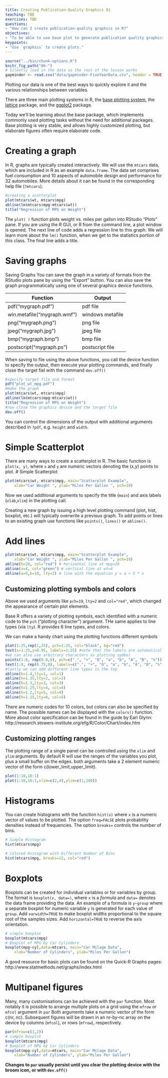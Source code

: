 ```yaml
---
title: Creating Publication-Quality Graphics 01
teaching: TBD
exercises: TBD
questions:
- "How can I create publication-quality graphics in R?"
objectives:
- "To be able to use base plot to generate publication quality graphics."
keypoints:
- "Use `graphics` to create plots."
---
```


```r
source("../bin/chunk-options.R")
knitr_fig_path("06-")
# Silently load in the data so the rest of the lesson works
gapminder <- read.csv("data/gapminder-FiveYearData.csv", header = TRUE)
```

Plotting our data is one of the best ways to
quickly explore it and the various relationships
between variables.

There are three main plotting systems in R,
the [base plotting system][base], the [lattice][lattice]
package, and the [ggplot2][ggplot2] package.

[base]: http://www.statmethods.net/graphs/
[lattice]: http://www.statmethods.net/advgraphs/trellis.html
[ggplot2]: http://www.statmethods.net/advgraphs/ggplot2.html

Today we'll be learning about the base package, which implements commonly used plotting tasks without the need for additional packages. Base plotting is very stable, and allows highly customized plotting, but elaborate figures often require elaborate code.

# Creating a graph

In R, graphs are typically created interactively. We will use the `mtcars` data, which are included in R as an example `data.frame`. The data set comprises fuel consumption and 10 aspects of automobile design and performance for 32 automobiles. More details about it can be found in the corresponding help file (`?mtcars`).

```r
#creating a scatterplot
plot(mtcars$wt, mtcars$mpg) 
abline(lm(mtcars$mpg~mtcars$wt))
title("Regression of MPG on Weight")
```
The `plot( )` function plots weight vs. miles per gallon into RStudio "Plots" pane. If you are using the R GUI, or R from the command line, a plot window is opened. 
The next line of code adds a regression line to this graph. We will learn more about the `lm()` function, when we get to the statistics portion of this class.
The final line adds a title.

# Saving graphs

Saving Graphs
You can save the graph in a variety of formats from the RStudio plots pane by using the "Export" button. You can also save the graph programmatically using one of several graphics device functions.

| Function	| Output |
|-----------|--------|
|pdf("mygraph.pdf") |	pdf file|
|win.metafile("mygraph.wmf")|	windows metafile|
|png("mygraph.png")|	png file|
|jpeg("mygraph.jpg")|	jpeg file|
|bmp("mygraph.bmp")|	bmp file|
|postscript("mygraph.ps")|	postscript file|

When saving to file using the above functions, you call the device function to specify the output, then execute your plotting commands, and finally close the target fiel with the command `dev.off()`

```r
#specify target file and format
pdf("plot_wt_mpg.pdf")
#make the graph
plot(mtcars$wt, mtcars$mpg) 
abline(lm(mtcars$mpg~mtcars$wt))
title("Regression of MPG on Weight")
#now close the graphics device and the target file
dev.off()
```

You can control the dimensions of the output with additional arguments described in `?pdf`, e.g. `height` and `width`.

# Simple Scatterplot
There are many ways to create a scatterplot in R. The basic function is `plot(x, y)`, where `x` and `y` are numeric vectors denoting the (x,y) points to plot.
# Simple Scatterplot
```r
plot(mtcars$wt, mtcars$mpg, main="Scatterplot Example", 
  	xlab="Car Weight ", ylab="Miles Per Gallon ", pch=19)
```

Now we used additional arguments to specify the title (`main`) and axis labels (`xlab`,`xlim`) in the plotting call.

Creating a new graph by issuing a high level plotting command (plot, hist, boxplot, etc.) will typically overwrite a previous graph. To add points or lines to an existing graph use functions like `points()`, `lines()` or `abline()`.

# Add lines
```r
plot(mtcars$wt, mtcars$mpg, main="Scatterplot Example", 
  	xlab="Car Weight ", ylab="Miles Per Gallon ", pch=19)
abline(h=20, col="red") # horizontal line at mpg=20
abline(v=4, col="green") # vertical line at wt=4
abline(a=0,b=10, lty=2) # line with the equation y = a + b * x
```

## Customizing plotting symbols and colors
Above we used arguments like `pch=19`, `lty=2` and `col="red"`, which changed the appearance of certain plot elements.

Base R offers a variety of plotting symbols, each identified with a numeric code to the `pch` ("plotting character") argument.
THe same applies to line types (via `lty`). R provides 6 line types, and colors.

We can make a handy chart using the plotting functions different symbols

```r
plot(1:25,rep(1,25), pch=1:25, col="black", bg="red")
text(x=1:25,y=0.95, labels=1:25) #note that the labels are automatically transformed to character
#we can also use arbitrary characters as plotting symbol
points(1:8, rep(0.8,8), pch=c(".", "+", "O", "a", "b", "A", "B", "%"))
text(1:8, rep(0.75,8), labels=c(".", "+", "O", "a", "b", "A", "B", "%"))
#lastly we can add different line types in the top
abline(h=1.4,lty=1, col=1)
abline(h=1.35,lty=2, col=2)
abline(h=1.3,lty=3, col=3)
abline(h=1.25,lty=4, col=4)
abline(h=1.2,lty=5, col=4)
abline(h=1.15,lty=6, col=5)
```

There are numeric codes for 10 colors, but colors can also be specified by name. The possible names can be displayed with the `colors()` function. More about color specification can be found in the guide by Earl Glynn: http://research.stowers-institute.org/efg/R/Color/Chart/index.htm

## Customizing plotting ranges
The plotting range of a single panel can be controlled using the `xlim` and `ylim` arguments. By default R will use the ranges of the variables you plot, plus a small buffer on the edges. both arguments take a 2 element numeric vector of the form c(lower_limit,upper_limit).

```r
plot(1:10,10:1)
plot(1:10,10:1,xlim=c(2,4),ylim=c(1,100))
```

# Histograms
You can create histograms with the function `hist(x)` where `x` is a numeric vector of values to be plotted. The option `freq=FALSE` plots probability densities instead of frequencies. The option `breaks=` controls the number of bins.

```r
# Simple Histogram
hist(mtcars$mpg)
```
```r
# Colored Histogram with Different Number of Bins
hist(mtcars$mpg, breaks=12, col="red")
```

# Boxplots
Boxplots can be created for individual variables or for variables by group. The format is `boxplot(x, data=)`, where `x` is a *formula* and `data=` denotes the data frame providing the data. An example of a formula is `y~group` where a separate boxplot for numeric variable `y` is generated for each value of `group`. Add `varwidth=TRUE` to make boxplot widths proportional to the square root of the samples sizes. Add `horizontal=TRUE` to reverse the axis orientation.
```r
# simple boxplot
boxplot(mtcars$mpg)
# Boxplot of MPG by Car Cylinders 
boxplot(mpg~cyl,data=mtcars, main="Car Milage Data", 
  	xlab="Number of Cylinders", ylab="Miles Per Gallon")
```

A good resource for basic plots can be found on the Quick-R Graphs pages: http://www.statmethods.net/graphs/index.html

# Multipanel figures
Many, many customisations can be achieved with the `par` function. Most notably it is possible to arrange multiple plots on a grid using the `mfrow` or `mfcol` argument in `par`
Both arguments take a numeric vector of the form c(nr, nc). Subsequent figures will be drawn in an nr-by-nc array on the device by columns (`mfcol`), or rows (`mfrow`), respectively.

```r
par(mfrow=c(1,2))
# simple boxplot
boxplot(mtcars$mpg)
# Boxplot of MPG by Car Cylinders 
boxplot(mpg~cyl,data=mtcars, main="Car Milage Data", 
  	xlab="Number of Cylinders", ylab="Miles Per Gallon")
```

**Changes to `par` usually persist until you clear the plotting device with the broom icon, or with `dev.off()`**